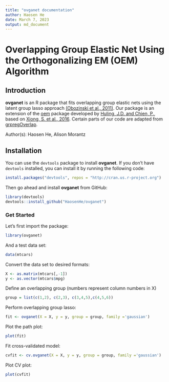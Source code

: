 ```yaml
---
title: "ovganet documentation"
author: Haosen He
date: March 7, 2023
output: md_document
---
```

# Overlapping Group Elastic Net Using the Orthogonalizing EM (OEM) Algorithm

## Introduction

**ovganet** is an R package that fits overlapping group elastic nets using the latent group lasso approach [(Obozinski et al., 2011)](https://arxiv.org/abs/1110.0413). 
Our package is an extension of the [oem](https://github.com/jaredhuling/oem) package developed by [Huling, J.D. and Chien, P.](https://arxiv.org/abs/1801.09661), based on [Xiong, S. et al., 2016](https://www.tandfonline.com/doi/full/10.1080/00401706.2015.1054436). Certain parts of our code are adapted from [grpregOverlap](https://github.com/YaohuiZeng/grpregOverlap).

Author(s): Haosen He, Alison Morantz 

## Installation

You can use the `devtools` package to install **ovganet**. If you don't have `devtools` installed, you can install it by running the following code:

```r
install.packages("devtools", repos = "http://cran.us.r-project.org")
```

Then go ahead and install **ovganet** from GitHub:

```r
library(devtools)
devtools::install_github("HaosenHe/ovganet")
```

### Get Started

Let's first import the package:

```r
library(ovganet)
```

And a test data set:

```r
data(mtcars)
```

Convert the data set to desired formats:

```r
X <- as.matrix(mtcars[,-1])
y <- as.vector(mtcars$mpg)
```

Define an overlapping group (numbers represent column numbers in X)

```r
group = list(c(1,2), c(2,3), c(3,4,5),c(4,5,6))
```

Perform overlapping group lasso:

```r
fit <- ovganet(X = X, y = y, group = group, family ='gaussian')
```

Plot the path plot:

```r
plot(fit)
```
Fit cross-validated model:

```r
cvfit <- cv.ovganet(X = X, y = y, group = group, family ='gaussian')
```

Plot CV plot:

```r
plot(cvfit)
```


